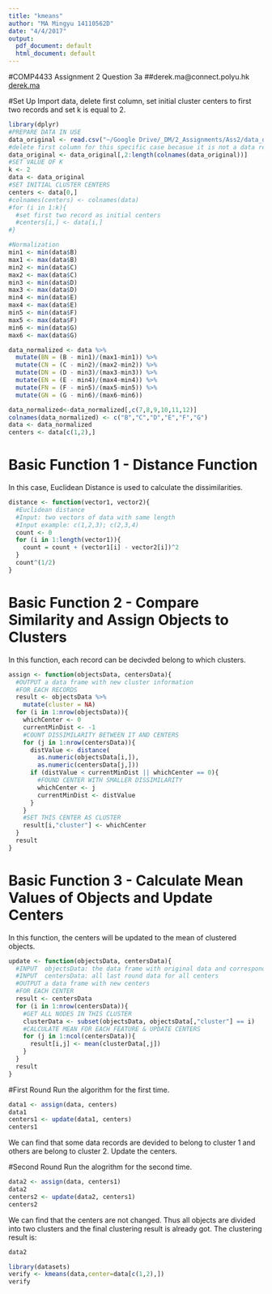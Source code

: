 ```yaml
---
title: "kmeans"
author: "MA Mingyu 14110562D"
date: "4/4/2017"
output:
  pdf_document: default
  html_document: default
---
```

#COMP4433 Assignment 2 Question 3a
##derek.ma@connect.polyu.hk [derek.ma](http://derek.ma)

#Set Up
Import data, delete first column, set initial cluster centers to first two records and set k is equal to 2.
```r
library(dplyr)
#PREPARE DATA IN USE
data_original <- read.csv("~/Google Drive/_DM/2_Assignments/Ass2/data_q3.csv", stringsAsFactors = FALSE)
#delete first column for this specific case becasue it is not a data record
data_original <- data_original[,2:length(colnames(data_original))]
#SET VALUE OF K
k <- 2
data <- data_original
#SET INITIAL CLUSTER CENTERS
centers <- data[0,]
#colnames(centers) <- colnames(data)
#for (i in 1:k){
  #set first two record as initial centers
  #centers[i,] <- data[i,]
#}
```

```r
#Normalization
min1 <- min(data$B)
max1 <- max(data$B)
min2 <- min(data$C)
max2 <- max(data$C)
min3 <- min(data$D)
max3 <- max(data$D)
min4 <- min(data$E)
max4 <- max(data$E)
min5 <- min(data$F)
max5 <- max(data$F)
min6 <- min(data$G)
max6 <- max(data$G)

data_normalized <- data %>%
  mutate(BN = (B - min1)/(max1-min1)) %>%
  mutate(CN = (C - min2)/(max2-min2)) %>%
  mutate(DN = (D - min3)/(max3-min3)) %>%
  mutate(EN = (E - min4)/(max4-min4)) %>%
  mutate(FN = (F - min5)/(max5-min5)) %>%
  mutate(GN = (G - min6)/(max6-min6))

data_normalized<-data_normalized[,c(7,8,9,10,11,12)]
colnames(data_normalized) <- c("B","C","D","E","F","G")
data <- data_normalized
centers <- data[c(1,2),]
```

# Basic Function 1 - Distance Function
In this case, Euclidean Distance is used to calculate the dissimilarities.
```r
distance <- function(vector1, vector2){
  #Euclidean distance
  #Input: two vectors of data with same length
  #Input example: c(1,2,3); c(2,3,4)
  count <- 0
  for (i in 1:length(vector1)){
    count = count + (vector1[i] - vector2[i])^2
  }
  count^(1/2)
}
```

# Basic Function 2 - Compare Similarity and Assign Objects to Clusters
In this function, each record can be decivded belong to which clusters.
```r
assign <- function(objectsData, centersData){
  #OUTPUT a data frame with new cluster information
  #FOR EACH RECORDS
  result <- objectsData %>% 
    mutate(cluster = NA)
  for (i in 1:nrow(objectsData)){
    whichCenter <- 0
    currentMinDist <- -1
    #COUNT DISSIMILARITY BETWEEN IT AND CENTERS
    for (j in 1:nrow(centersData)){
      distValue <- distance(
        as.numeric(objectsData[i,]),
        as.numeric(centersData[j,]))
      if (distValue < currentMinDist || whichCenter == 0){
        #FOUND CENTER WITH SMALLER DISSIMILARITY
        whichCenter <- j
        currentMinDist <- distValue
      }
    }
    #SET THIS CENTER AS CLUSTER
    result[i,"cluster"] <- whichCenter
  }
  result
}
```

# Basic Function 3 - Calculate Mean Values of Objects and Update Centers
In this function, the centers will be updated to the mean of clustered objects.
```r
update <- function(objectsData, centersData){
  #INPUT  objectsData: the data frame with original data and corresponding cluster information
  #INPUT  centersData: all last round data for all centers
  #OUTPUT a data frame with new centers
  #FOR EACH CENTER
  result <- centersData
  for (i in 1:nrow(centersData)){
    #GET ALL NODES IN THIS CLUSTER
    clusterData <- subset(objectsData, objectsData[,"cluster"] == i)
    #CALCULATE MEAN FOR EACH FEATURE & UPDATE CENTERS
    for (j in 1:ncol(centersData)){
      result[i,j] <- mean(clusterData[,j])
    }
  }
  result
}
```

#First Round
Run the algorithm for the first time.
```r
data1 <- assign(data, centers)
data1
centers1 <- update(data1, centers)
centers1
```
We can find that some data records are devided to belong to cluster 1 and others are belong to cluster 2. Update the centers.

#Second Round
Run the alogrithm for the second time.
```r
data2 <- assign(data, centers1)
data2
centers2 <- update(data2, centers1)
centers2
```
We can find that the centers are not changed. Thus all objects are divided into two clusters and the final clustering result is already got. The clustering result is:

```r
data2
```

```r
library(datasets)
verify <- kmeans(data,center=data[c(1,2),])
verify
```